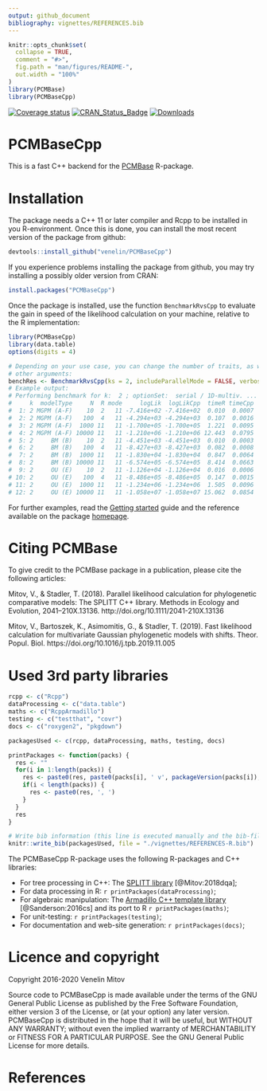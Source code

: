 ```yaml
---
output: github_document
bibliography: vignettes/REFERENCES.bib
---
```


<!-- README.md is generated from README.Rmd. Please edit that file -->

```r
knitr::opts_chunk$set(
  collapse = TRUE,
  comment = "#>",
  fig.path = "man/figures/README-",
  out.width = "100%"
)
library(PCMBase)
library(PCMBaseCpp)
```

[![Coverage status](https://codecov.io/gh/venelin/PCMBaseCpp/branch/master/graph/badge.svg)](https://app.codecov.io/github/venelin/PCMBaseCpp?branch=master)
[![CRAN_Status_Badge](http://www.r-pkg.org/badges/version/PCMBaseCpp?color=blue)](https://cran.r-project.org/package=PCMBaseCpp)
[![Downloads](http://cranlogs.r-pkg.org/badges/PCMBaseCpp?color=blue)](https://cran.r-project.org/package=PCMBaseCpp)


# PCMBaseCpp

This is a fast C++ backend for the [PCMBase](https://venelin.github.io/PCMBase/) R-package. 

# Installation

The package needs a C++ 11 or later compiler and Rcpp to be installed in you R-environment. Once this is done, you can install the most recent version of the package from github:

```r
devtools::install_github("venelin/PCMBaseCpp")
```

If you experience problems installing the package from github, you may try installing a possibly older version from CRAN:

```r
install.packages("PCMBaseCpp")
```
Once the package is installed, use the function `BenchmarkRvsCpp` to evaluate the gain in speed of the likelihood calculation on your machine, relative to the R implementation:

```r
library(PCMBaseCpp)
library(data.table)
options(digits = 4)

# Depending on your use case, you can change the number of traits, as well as the 
# other arguments:
benchRes <- BenchmarkRvsCpp(ks = 2, includeParallelMode = FALSE, verbose = TRUE)
# Example output:
# Performing benchmark for k:  2 ; optionSet:  serial / 1D-multiv. ...
#     k  modelType     N  R mode     logLik  logLikCpp  timeR timeCpp
#  1: 2 MGPM (A-F)    10  2   11 -7.416e+02 -7.416e+02  0.010  0.0007
#  2: 2 MGPM (A-F)   100  4   11 -4.294e+03 -4.294e+03  0.107  0.0016
#  3: 2 MGPM (A-F)  1000 11   11 -1.700e+05 -1.700e+05  1.221  0.0095
#  4: 2 MGPM (A-F) 10000 11   11 -1.210e+06 -1.210e+06 12.443  0.0795
#  5: 2     BM (B)    10  2   11 -4.451e+03 -4.451e+03  0.010  0.0003
#  6: 2     BM (B)   100  4   11 -8.427e+03 -8.427e+03  0.082  0.0008
#  7: 2     BM (B)  1000 11   11 -1.830e+04 -1.830e+04  0.847  0.0064
#  8: 2     BM (B) 10000 11   11 -6.574e+05 -6.574e+05  8.414  0.0663
#  9: 2     OU (E)    10  2   11 -1.126e+04 -1.126e+04  0.016  0.0006
# 10: 2     OU (E)   100  4   11 -8.486e+05 -8.486e+05  0.147  0.0015
# 11: 2     OU (E)  1000 11   11 -1.234e+06 -1.234e+06  1.505  0.0096
# 12: 2     OU (E) 10000 11   11 -1.058e+07 -1.058e+07 15.062  0.0854
```

For further examples, read the [Getting started](https://venelin.github.io/PCMBaseCpp/articles/PCMBaseCpp.html) guide and the  reference available on the package [homepage](https://venelin.github.io/PCMBaseCpp/).

# Citing PCMBase

To give credit to the PCMBase package in a publication, please cite the following articles:

Mitov, V., & Stadler, T. (2018). Parallel likelihood calculation for phylogenetic comparative models: The SPLITT C++ library. Methods in Ecology and Evolution, 2041–210X.13136. http://doi.org/10.1111/2041-210X.13136

Mitov, V., Bartoszek, K., Asimomitis, G., & Stadler, T. (2019). Fast likelihood calculation for multivariate Gaussian phylogenetic models with shifts. Theor. Popul. Biol. https://doi.org/10.1016/j.tpb.2019.11.005

# Used 3rd party libraries

```r
rcpp <- c("Rcpp")
dataProcessing <- c("data.table")
maths <- c("RcppArmadillo")
testing <- c("testthat", "covr")
docs <- c("roxygen2", "pkgdown")

packagesUsed <- c(rcpp, dataProcessing, maths, testing, docs)

printPackages <- function(packs) {
  res <- ""
  for(i in 1:length(packs)) {
    res <- paste0(res, paste0(packs[i], ' v', packageVersion(packs[i]), ' [@R-', packs[i], ']'))
    if(i < length(packs)) {
      res <- paste0(res, ', ')
    }
  }
  res
}

# Write bib information (this line is executed manually and the bib-file is edited manually after that)
knitr::write_bib(packagesUsed, file = "./vignettes/REFERENCES-R.bib")
```

The PCMBaseCpp R-package uses the following R-packages and C++ libraries:

* For tree processing in C++: The [SPLITT library](https://venelin.github.io/SPLITT/) [@Mitov:2018dqa];
* For data processing in R: `r printPackages(dataProcessing)`;
* For algebraic manipulation: The [Armadillo C++ template library](https://arma.sourceforge.net/) [@Sanderson:2016cs] and its port to R `r printPackages(maths)`;
* For unit-testing: `r printPackages(testing)`;
* For documentation and web-site generation: `r printPackages(docs)`;

# Licence and copyright

Copyright 2016-2020 Venelin Mitov

Source code to PCMBaseCpp is made available under the terms of the GNU General Public License as published by the Free Software Foundation, either version 3 of the License, or (at your option) any later version. PCMBaseCpp is distributed in the hope that it will be useful, but WITHOUT ANY WARRANTY; without even the implied warranty of MERCHANTABILITY or FITNESS FOR A PARTICULAR PURPOSE. See the GNU General Public License for more details.

# References

